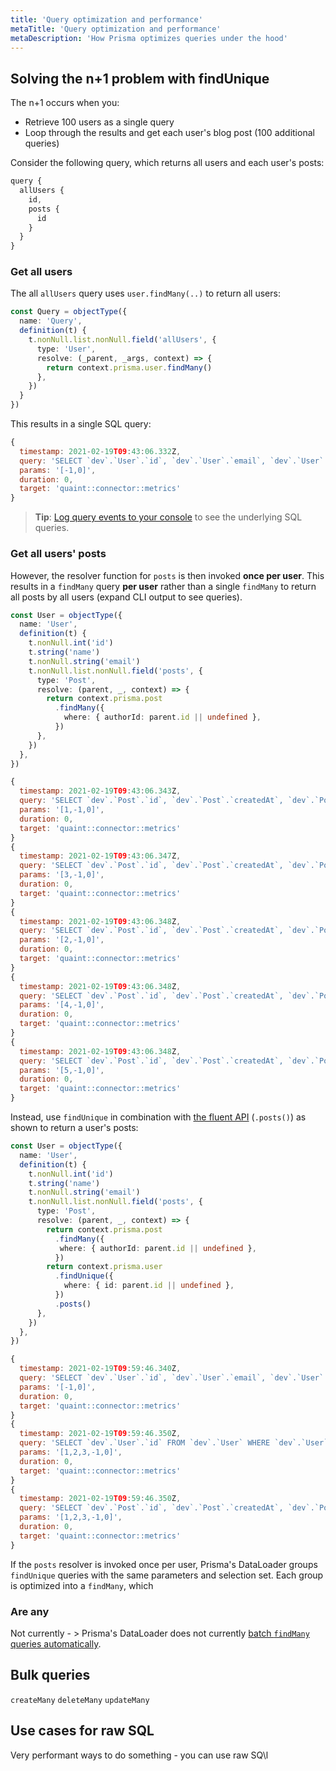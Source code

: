 ```yaml
---
title: 'Query optimization and performance'
metaTitle: 'Query optimization and performance'
metaDescription: 'How Prisma optimizes queries under the hood'
---
```


<TopBlock>

</TopBlock>

## Solving the n+1 problem with <inlinecode>findUnique</inlinecode>

The n+1 occurs when you:

* Retrieve 100 users as a single query 
* Loop through the results and get each user's blog post (100 additional queries)

Consider the following query, which returns all users and each user's posts:

```js
query {
  allUsers {
    id,
    posts {
      id
    }
  }
}
```

### Get all users

The all `allUsers` query uses `user.findMany(..)` to return all users:

```ts highlight=7;normal
const Query = objectType({
  name: 'Query',
  definition(t) {
    t.nonNull.list.nonNull.field('allUsers', {
      type: 'User',
      resolve: (_parent, _args, context) => {
        return context.prisma.user.findMany()
      },
    })
  }
})
```

This results in a single SQL query:

```js
{
  timestamp: 2021-02-19T09:43:06.332Z,
  query: 'SELECT `dev`.`User`.`id`, `dev`.`User`.`email`, `dev`.`User`.`name` FROM `dev`.`User` WHERE 1=1 LIMIT ? OFFSET ?',
  params: '[-1,0]',
  duration: 0,
  target: 'quaint::connector::metrics'
}
```

> **Tip**: [Log query events to your console](../../../reference/api-reference/prisma-client-reference#log-a-query-event-to-console) to see the underlying SQL queries.

### Get all users' posts

However, the resolver function for `posts` is then invoked **once per user**. This results in a `findMany` query **per user** rather than a single `findMany` to return all posts by all users (expand CLI output to see queries). 

<CodeWithResult>
<Cmd>

```ts highlight=10-13;normal;
const User = objectType({
  name: 'User',
  definition(t) {
    t.nonNull.int('id')
    t.string('name')
    t.nonNull.string('email')
    t.nonNull.list.nonNull.field('posts', {
      type: 'Post',
      resolve: (parent, _, context) => {
        return context.prisma.post
          .findMany({
            where: { authorId: parent.id || undefined },
          })
      },
    })
  },
})
```

</Cmd>
<CmdResult>

```js
{
  timestamp: 2021-02-19T09:43:06.343Z,
  query: 'SELECT `dev`.`Post`.`id`, `dev`.`Post`.`createdAt`, `dev`.`Post`.`updatedAt`, `dev`.`Post`.`title`, `dev`.`Post`.`content`, `dev`.`Post`.`published`, `dev`.`Post`.`viewCount`, `dev`.`Post`.`authorId` FROM `dev`.`Post` WHERE `dev`.`Post`.`authorId` = ? LIMIT ? OFFSET ?',
  params: '[1,-1,0]',
  duration: 0,
  target: 'quaint::connector::metrics'
}
{
  timestamp: 2021-02-19T09:43:06.347Z,
  query: 'SELECT `dev`.`Post`.`id`, `dev`.`Post`.`createdAt`, `dev`.`Post`.`updatedAt`, `dev`.`Post`.`title`, `dev`.`Post`.`content`, `dev`.`Post`.`published`, `dev`.`Post`.`viewCount`, `dev`.`Post`.`authorId` FROM `dev`.`Post` WHERE `dev`.`Post`.`authorId` = ? LIMIT ? OFFSET ?',
  params: '[3,-1,0]',
  duration: 0,
  target: 'quaint::connector::metrics'
}
{
  timestamp: 2021-02-19T09:43:06.348Z,
  query: 'SELECT `dev`.`Post`.`id`, `dev`.`Post`.`createdAt`, `dev`.`Post`.`updatedAt`, `dev`.`Post`.`title`, `dev`.`Post`.`content`, `dev`.`Post`.`published`, `dev`.`Post`.`viewCount`, `dev`.`Post`.`authorId` FROM `dev`.`Post` WHERE `dev`.`Post`.`authorId` = ? LIMIT ? OFFSET ?',
  params: '[2,-1,0]',
  duration: 0,
  target: 'quaint::connector::metrics'
}
{
  timestamp: 2021-02-19T09:43:06.348Z,
  query: 'SELECT `dev`.`Post`.`id`, `dev`.`Post`.`createdAt`, `dev`.`Post`.`updatedAt`, `dev`.`Post`.`title`, `dev`.`Post`.`content`, `dev`.`Post`.`published`, `dev`.`Post`.`viewCount`, `dev`.`Post`.`authorId` FROM `dev`.`Post` WHERE `dev`.`Post`.`authorId` = ? LIMIT ? OFFSET ?',
  params: '[4,-1,0]',
  duration: 0,
  target: 'quaint::connector::metrics'
}
{
  timestamp: 2021-02-19T09:43:06.348Z,
  query: 'SELECT `dev`.`Post`.`id`, `dev`.`Post`.`createdAt`, `dev`.`Post`.`updatedAt`, `dev`.`Post`.`title`, `dev`.`Post`.`content`, `dev`.`Post`.`published`, `dev`.`Post`.`viewCount`, `dev`.`Post`.`authorId` FROM `dev`.`Post` WHERE `dev`.`Post`.`authorId` = ? LIMIT ? OFFSET ?',
  params: '[5,-1,0]',
  duration: 0,
  target: 'quaint::connector::metrics'
}
```

</CmdResult>
</CodeWithResult>

Instead, use `findUnique` in combination with [the fluent API](../relation-queries#fluent-api) (`.posts()`) as shown to return a user's posts:

<CodeWithResult>
<Cmd>

```ts highlight=14-18;add|10-13;delete
const User = objectType({
  name: 'User',
  definition(t) {
    t.nonNull.int('id')
    t.string('name')
    t.nonNull.string('email')
    t.nonNull.list.nonNull.field('posts', {
      type: 'Post',
      resolve: (parent, _, context) => {
        return context.prisma.post
          .findMany({
           where: { authorId: parent.id || undefined },
          })          
        return context.prisma.user
          .findUnique({
            where: { id: parent.id || undefined },
          })
          .posts()
      },
    })
  },
})
```

</Cmd>
<CmdResult>

```js
{
  timestamp: 2021-02-19T09:59:46.340Z,
  query: 'SELECT `dev`.`User`.`id`, `dev`.`User`.`email`, `dev`.`User`.`name` FROM `dev`.`User` WHERE 1=1 LIMIT ? OFFSET ?',
  params: '[-1,0]',
  duration: 0,
  target: 'quaint::connector::metrics'
}
{
  timestamp: 2021-02-19T09:59:46.350Z,
  query: 'SELECT `dev`.`User`.`id` FROM `dev`.`User` WHERE `dev`.`User`.`id` IN (?,?,?) LIMIT ? OFFSET ?',
  params: '[1,2,3,-1,0]',
  duration: 0,
  target: 'quaint::connector::metrics'
}
{
  timestamp: 2021-02-19T09:59:46.350Z,
  query: 'SELECT `dev`.`Post`.`id`, `dev`.`Post`.`createdAt`, `dev`.`Post`.`updatedAt`, `dev`.`Post`.`title`, `dev`.`Post`.`content`, `dev`.`Post`.`published`, `dev`.`Post`.`viewCount`, `dev`.`Post`.`authorId` FROM `dev`.`Post` WHERE `dev`.`Post`.`authorId` IN (?,?,?) LIMIT ? OFFSET ?',
  params: '[1,2,3,-1,0]',
  duration: 0,
  target: 'quaint::connector::metrics'
}
```

</CmdResult>
</CodeWithResult>

If the `posts` resolver is invoked once per user, Prisma's DataLoader groups `findUnique` queries with the same parameters and selection set. Each group is optimized into a `findMany`, which 

### Are any

Not currently - > Prisma's DataLoader does not currently [batch `findMany` queries automatically](https://github.com/prisma/prisma/issues/1477).


## Bulk queries

`createMany`
`deleteMany`
`updateMany`

## Use cases for raw SQL

Very performant ways to do something - you can use raw SQ\l
